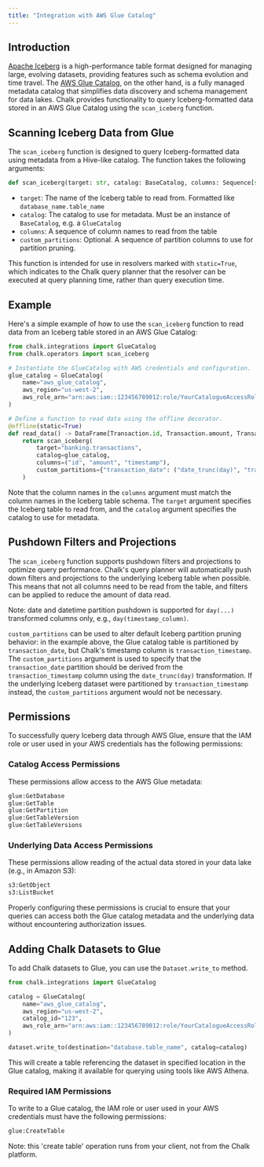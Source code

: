```yaml
---
title: "Integration with AWS Glue Catalog"
---
```


## Introduction

[Apache Iceberg](https://iceberg.apache.org/) is a high-performance table format designed for managing large,
evolving datasets, providing features such as schema evolution and time travel.
The [AWS Glue Catalog](https://docs.aws.amazon.com/glue/latest/dg/catalog-and-crawler.html),
on the other hand, is a fully managed metadata catalog that simplifies data discovery and schema management for data
lakes. Chalk provides functionality to query Iceberg-formatted data stored in an AWS Glue Catalog using the `scan_iceberg` function.

## Scanning Iceberg Data from Glue

The `scan_iceberg` function is designed to query Iceberg-formatted data using metadata from a Hive-like catalog. The function takes the following arguments:

```python
def scan_iceberg(target: str, catalog: BaseCatalog, columns: Sequence[str], custom_partitions: Mapping[str, tuple["date_trunc(day)", str]] = {}):
```

- `target`: The name of the Iceberg table to read from. Formatted like `database_name.table_name`
- `catalog`: The catalog to use for metadata. Must be an instance of `BaseCatalog`, e.g. a `GlueCatalog`
- `columns`: A sequence of column names to read from the table
- `custom_partitions`: Optional. A sequence of partition columns to use for partition pruning.

This function is intended for use in resolvers marked with `static=True`, which indicates to the Chalk query planner
that the resolver can be executed at query planning time, rather than query execution time.

## Example

Here's a simple example of how to use the `scan_iceberg` function to read data from an Iceberg table stored in an AWS Glue Catalog:

```python
from chalk.integrations import GlueCatalog
from chalk.operators import scan_iceberg

# Instantiate the GlueCatalog with AWS credentials and configuration.
glue_catalog = GlueCatalog(
    name="aws_glue_catalog",
    aws_region="us-west-2",
    aws_role_arn="arn:aws:iam::123456789012:role/YourCatalogueAccessRole",
)

# Define a function to read data using the offline decorator.
@offline(static=True)
def read_data() -> DataFrame[Transaction.id, Transaction.amount, Transaction.timestamp]:
    return scan_iceberg(
        target="banking.transactions",
        catalog=glue_catalog,
        columns=("id", "amount", "timestamp"),
        custom_partitions={"transaction_date": ("date_trunc(day)", "transaction_timestamp")},
    )
```

Note that the column names in the `columns` argument must match the column names in the Iceberg table schema.
The `target` argument specifies the Iceberg table to read from, and the `catalog` argument specifies the catalog to use for metadata.

## Pushdown Filters and Projections

The `scan_iceberg` function supports pushdown filters and projections to optimize query performance.
Chalk's query planner will automatically push down filters and projections to the underlying Iceberg table when possible.
This means that not all columns need to be read from the table, and filters can be applied to reduce the amount of data read.

Note: date and datetime partition pushdown is supported for `day(...)` transformed columns only, e.g., `day(timestamp_column)`.

`custom_partitions` can be used to alter default Iceberg partition pruning behavior: in the example above, the Glue catalog table
is partitioned by `transaction_date`, but Chalk's timestamp column is `transaction_timestamp`. The `custom_partitions` argument
is used to specify that the `transaction_date` partition should be derived from the `transaction_timestamp` column using
the `date_trunc(day)` transformation. If the underlying Iceberg dataset were partitioned by `transaction_timestamp` instead,
the `custom_partitions` argument would not be necessary.


## Permissions

To successfully query Iceberg data through AWS Glue, ensure that the IAM role or user used in your AWS credentials has the following permissions:

### Catalog Access Permissions

These permissions allow access to the AWS Glue metadata:

```txt
glue:GetDatabase
glue:GetTable
glue:GetPartition
glue:GetTableVersion
glue:GetTableVersions
```

### Underlying Data Access Permissions

These permissions allow reading of the actual data stored in your data lake (e.g., in Amazon S3):

```txt
s3:GetObject
s3:ListBucket
```

Properly configuring these permissions is crucial to ensure that your queries can access both the Glue
catalog metadata and the underlying data without encountering authorization issues.

## Adding Chalk Datasets to Glue

To add Chalk datasets to Glue, you can use the `Dataset.write_to` method.

```python
from chalk.integrations import GlueCatalog

catalog = GlueCatalog(
    name="aws_glue_catalog",
    aws_region="us-west-2",
    catalog_id="123",
    aws_role_arn="arn:aws:iam::123456789012:role/YourCatalogueAccessRole",
)

dataset.write_to(destination="database.table_name", catalog=catalog)
```

This will create a table referencing the dataset in specified location in the Glue catalog, making it available for querying
using tools like AWS Athena.

### Required IAM Permissions

To write to a Glue catalog, the IAM role or user used in your AWS credentials must have the following permissions:

```txt
glue:CreateTable
```

Note: this 'create table' operation runs from your client, not from the Chalk platform.